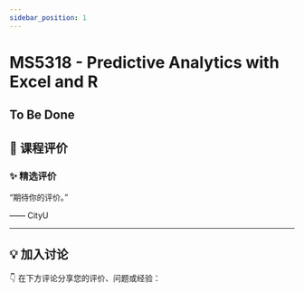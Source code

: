 ```yaml
---
sidebar_position: 1
---
```



# MS5318 - Predictive Analytics with Excel and R

## To Be Done

## **💬 课程评价**

### ✨ **精选评价**
<div className={commentStyles.commentBox}>
    <p className={commentStyles.commentText}>
        “期待你的评价。”
    </p>
    <p className={commentStyles.commentAuthor}>—— CityU</p>
</div>

---

## **💡 加入讨论**

👇 在下方评论分享您的评价、问题或经验：
<Utterances />
